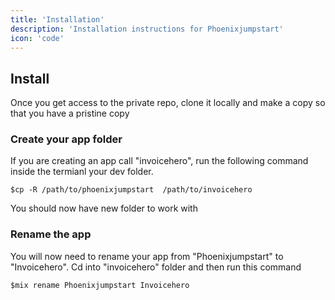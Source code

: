 ```yaml
---
title: 'Installation'
description: 'Installation instructions for Phoenixjumpstart'
icon: 'code'
---
```


## Install 
Once you get access to the private repo, clone it locally and make a copy so that you have a pristine copy

### Create your app folder
If you are creating an app call "invoicehero", run the following command inside the termianl your dev folder.

` $cp -R /path/to/phoenixjumpstart  /path/to/invoicehero  `

You should now have new folder to work with


### Rename the app
You will now need to rename your app from "Phoenixjumpstart" to "Invoicehero". Cd into "invoicehero" folder and then run this command

` $mix rename Phoenixjumpstart Invoicehero  `










